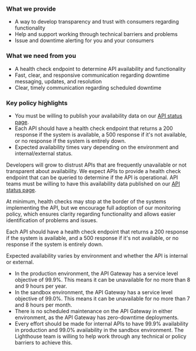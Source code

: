 <div className="feature">

### What we provide

- A way to develop transparency and trust with consumers regarding functionality
- Help and support working through technical barriers and problems
- Issue and downtime alerting for you and your consumers

### What we need from you

- A health check endpoint to determine API availability and functionality
- Fast, clear, and responsive communication regarding downtime messaging, updates, and resolution
- Clear, timely communication regarding scheduled downtime

### Key policy highlights

- You must be willing to publish your availability data on our [API status page](https://valighthouse.statuspage.io/).
- Each API should have a health check endpoint that returns a 200 response if the system is available, a 500 response if it's not available, or no response if the system is entirely down.
- Expected availability times vary depending on the environment and internal/external status.

</div>

Developers will grow to distrust APIs that are frequently unavailable or not transparent about availability. We expect APIs to provide a health check endpoint that can be queried to determine if the API is operational. API teams must be willing to have this availability data published on our [API status page](https://valighthouse.statuspage.io/).

At minimum, health checks may stop at the border of the systems implementing the API, but we encourage full adoption of our monitoring policy, which ensures clarity regarding functionality and allows easier identification of problems and issues.

Each API should have a health check endpoint that returns a 200 response if the system is available, and a 500 response if it's not available, or no response if the system is entirely down.

Expected availability varies by environment and whether the API is internal or external.

- In the production environment, the API Gateway has a service level objective of 99.9%. This means it can be unavailable for no more than 8 and 9 hours per year.
- In the sandbox environment, the API Gateway has a service level objective of 99.0%. This means it can be unavailable for no more than 7 and 8 hours per month.
- There is no scheduled maintenance on the API Gateway in either environment, as the API Gateway has zero-downtime deployments.
- Every effort should be made for internal APIs to have 99.9% availability in production and 99.0% availability in the sandbox environment. The Lighthouse team is willing to help work through any technical or policy barriers to achieve this.
